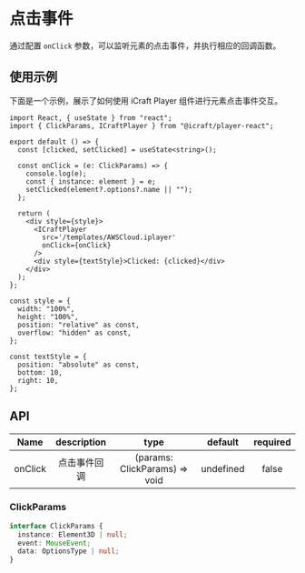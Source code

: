 # 点击事件

通过配置 `onClick` 参数，可以监听元素的点击事件，并执行相应的回调函数。

## 使用示例

下面是一个示例，展示了如何使用 iCraft Player 组件进行元素点击事件交互。


<Wrap>
  <ClickDemo />
</Wrap>

```tsx copy
import React, { useState } from "react";
import { ClickParams, ICraftPlayer } from "@icraft/player-react";

export default () => {
  const [clicked, setClicked] = useState<string>();

  const onClick = (e: ClickParams) => {
    console.log(e);
    const { instance: element } = e;
    setClicked(element?.options?.name || "");
  };

  return (
    <div style={style}>
      <ICraftPlayer
        src='/templates/AWSCloud.iplayer'
        onClick={onClick}
      />
      <div style={textStyle}>Clicked: {clicked}</div>
    </div>
  );
};

const style = {
  width: "100%",
  height: "100%",
  position: "relative" as const,
  overflow: "hidden" as const,
};

const textStyle = {
  position: "absolute" as const,
  bottom: 10,
  right: 10,
};
```

## API

|  Name   | description  |             type              |  default  | required |
| :-----: | :----------: | :---------------------------: | :-------: | :------: |
| onClick | 点击事件回调 | (params: ClickParams) => void | undefined |  false   |

### ClickParams
```ts
interface ClickParams {
  instance: Element3D | null;
  event: MouseEvent;
  data: OptionsType | null;
}
```